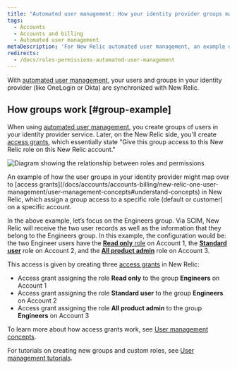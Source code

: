 ```yaml
---
title: "Automated user management: How your identity provider groups map to our groups"
tags:
  - Accounts
  - Accounts and billing
  - Automated user management
metaDescription: 'For New Relic automated user management, an example of how identity provider groups map over to New Relic access grants.'
redirects:
  - /docs/roles-permissions-automated-user-management
---
```



With [automated user management](/docs/accounts/accounts/automated-user-management/automated-user-provisioning-single-sign), your users and groups in your identity provider (like OneLogin or Okta) are synchronized with New Relic.

## How groups work [#group-example]

When using [automated user management](/docs/accounts/accounts/automated-user-management/automated-user-provisioning-single-sign), you create groups of users in your identity provider service. Later, on the New Relic side, you'll create [access grants](/docs/accounts/accounts-billing/new-relic-one-user-management/user-management-concepts#understand-concepts), which essentially state "Give this group access to this New Relic role on this New Relic account."

<img
  src={rolesimg26Permissions}
  title="Roles and permissions"
  alt="Diagram showing the relationship between roles and permissions"
/>

<figcaption>
  An example of how the user groups in your identity provider might map over to [access grants](/docs/accounts/accounts-billing/new-relic-one-user-management/user-management-concepts#understand-concepts) in New Relic, which assign a group access to a specific role (default or customer) on a specific account.
</figcaption>

In the above example, let’s focus on the Engineers group. Via SCIM, New Relic will receive the two user records as well as the information that they belong to the Engineers group. In this example, the configuration would be: the two Engineer users have the [**Read only** role](/docs/accounts/accounts-billing/new-relic-one-user-management/user-management-concepts#roles) on Account 1, the [**Standard user**](/docs/accounts/accounts-billing/new-relic-one-user-management/user-management-concepts#roles) role on Account 2, and the [**All product admin**](/docs/accounts/accounts-billing/new-relic-one-user-management/user-management-concepts#roles) role on Account 3.

This access is given by creating three [access grants](/docs/accounts/accounts-billing/new-relic-one-user-management/user-management-concepts#understand-concepts) in New Relic:

* Access grant assigning the role **Read only** to the group **Engineers** on Account 1
* Access grant assigning the role **Standard user** to the group **Engineers** on Account 2
* Access grant assigning the role **All product admin** to the group **Engineers** on Account 3

To learn more about how access grants work, see [User management concepts](/docs/accounts/accounts-billing/new-relic-one-user-management/user-management-concepts#understand-concepts).

For tutorials on creating new groups and custom roles, see [User management tutorials](/docs/accounts/accounts-billing/new-relic-one-user-management/tutorial-add-new-user-groups-roles-new-relic-one-user-model/).
